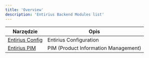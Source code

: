 ```yaml
---
title: 'Overview'
description: 'Entirius Backend Modules list'
---
```


| Narzędzie                                   | Opis                                   |
|---------------------------------------------|----------------------------------------|
| [Entirius Config](entirius-config/index)  | Entirius Configuration                 | 
| [Entirius PIM](entirius-pim/index)  | PIM (Product Information Management)   | 


